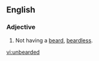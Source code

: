 ==English==

===Adjective===
{{en-adj|-}}

#Not having a [[beard]], [[beardless]].

[[vi:unbearded]]